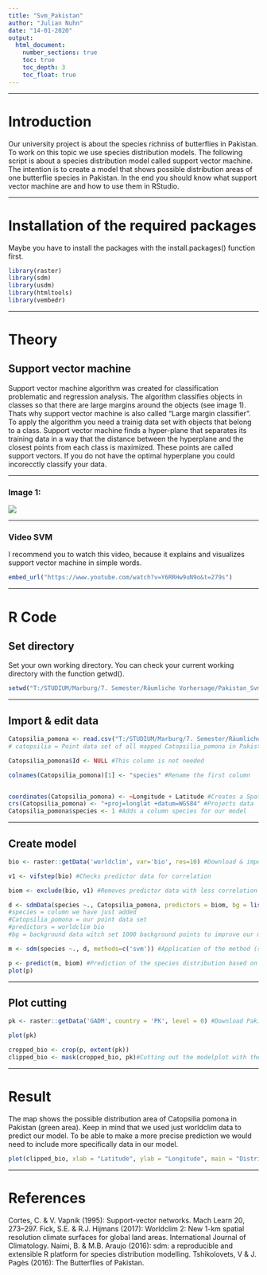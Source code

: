 ```yaml
---
title: "Svm_Pakistan"
author: "Julian Nuhn"
date: "14-01-2020"
output: 
  html_document:
    number_sections: true
    toc: true
    toc_depth: 3
    toc_float: true
---
```

***

# Introduction
Our university project is about the species richniss of butterflies in Pakistan. To work on this topic we use species distribution models. The following script is about a species distribution model called support vector machine. 
The intention is to create a model that shows possible distribution areas of one butterflie species in Pakistan.
In the end you should know what support vector machine are and how to use them in RStudio. 

***

# Installation of the required packages
Maybe you have to install the packages with the install.packages() function first.
```r
library(raster)
library(sdm)
library(usdm)
library(htmltools)
library(vembedr)
```

***

# Theory

## Support vector machine
Support vector machine algorithm was created for classification problematic and regression analysis. The algorithm classifies objects in classes so that there are large margins around the objects (see image 1). Thats why support vector machine is also called "Large margin classifier". 
To apply the algorithm you need a trainig data set with objects that belong to a class. Support vector machine finds a hyper-plane that separates its training data in a way that the distance between the hyperplane and the closest points from each class is maximized. These points are called support vectors. If you do not have the optimal hyperplane you could incorecctly classify your data. 

***

### Image 1: 

![](T:/STUDIUM/Marburg/7. Semester/Räumliche Vorhersage/Pakistan_Svm_Julian/image44.png)

***

### Video SVM

I recommend you to watch this video, because it explains and visualizes support vector machine in simple words.
```r
embed_url("https://www.youtube.com/watch?v=Y6RRHw9uN9o&t=279s")
```

***

# R Code
## Set directory

Set your own working directory. You can check your current working directory with the function getwd().
```r
setwd("T:/STUDIUM/Marburg/7. Semester/Räumliche Vorhersage/Pakistan_Svm_Julian")

```

***

## Import & edit data
```r
Catopsilia_pomona <- read.csv("T:/STUDIUM/Marburg/7. Semester/Räumliche Vorhersage/Pakistan_Svm_Julian/Catopsilia_pomona.csv") 
# catopsilia = Point data set of all mapped Catopsilia_pomona in Pakistan

Catopsilia_pomona$Id <- NULL #This column is not needed

colnames(Catopsilia_pomona)[1] <- "species" #Rename the first column 


coordinates(Catopsilia_pomona) <- ~Longitude + Latitude #Creates a SpatialPointsDataFrame
crs(Catopsilia_pomona) <- "+proj=longlat +datum=WGS84" #Projects data
Catopsilia_pomona$species <- 1 #Adds a column species for our model
```

***

## Create model 

```r
bio <- raster::getData('worldclim', var='bio', res=10) #Download & import worldclim data 

v1 <- vifstep(bio) #Checks predictor data for correlation

biom <- exclude(bio, v1) #Removes predictor data with less correlation

d <- sdmData(species ~., Catopsilia_pomona, predictors = biom, bg = list(n=1000))
#species = column we have just added 
#Catopsilia_pomona = our point data set
#predictors = worldclim bio
#bg = background data witch set 1000 background points to improve our model accuracy

m <- sdm(species ~., d, methods=c('svm')) #Application of the method (svm = support vector machine)

p <- predict(m, biom) #Prediction of the species distribution based on our created model and the worldclim data
plot(p)
```

***

## Plot cutting

```r
pk <- raster::getData('GADM', country = 'PK', level = 0) #Download Pakistan boundaries

plot(pk)

cropped_bio <- crop(p, extent(pk))
clipped_bio <- mask(cropped_bio, pk)#Cutting out the modelplot with the Pakistan boundaries
```

***

# Result

The map shows the possible distribution area of Catopsilia pomona in Pakistan (green area). Keep in mind that we used just worldclim data to predict our model. To be able to make a more precise prediction we would need to include more specifically data in our model. 
```r
plot(clipped_bio, xlab = "Latitude", ylab = "Longitude", main = "Distribution prediction of Catopsilia pomona in Pakistan")
```

***

# References

Cortes, C. & V. Vapnik (1995): Support-vector networks. Mach Learn 20, 273–297.
Fick, S.E. & R.J. Hijmans (2017): Worldclim 2: New 1-km spatial resolution climate surfaces for global land areas. International Journal of Climatology.
Naimi, B. & M.B. Araujo (2016): sdm: a reproducible and extensible R platform for species distribution modelling.
Tshikolovets, V & J. Pagès (2016): The Butterflies of Pakistan.